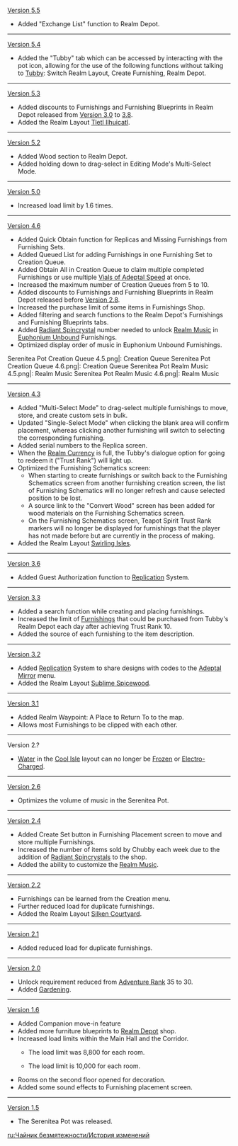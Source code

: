 {{Change History/Header}}
[[Version 5.5]]
* Added "Exchange List" function to Realm Depot.
----
[[Version 5.4]]
* Added the "Tubby" tab which can be accessed by interacting with the pot icon, allowing for the use of the following functions without talking to [[Tubby]]: Switch Realm Layout, Create Furnishing, Realm Depot.
----
[[Version 5.3]]
* Added discounts to Furnishings and Furnishing Blueprints in Realm Depot released from [[Version 3.0]] to [[3.8]].
* Added the Realm Layout [[Tletl Ilhuicatl]].
----
[[Version 5.2]]
* Added Wood section to Realm Depot.
* Added holding down to drag-select in Editing Mode's Multi-Select Mode.
----
[[Version 5.0]]
* Increased load limit by 1.6 times.
----
[[Version 4.6]]
* Added Quick Obtain function for Replicas and Missing Furnishings from Furnishing Sets.
* Added Queued List for adding Furnishings in one Furnishing Set to Creation Queue.
* Added Obtain All in Creation Queue to claim multiple completed Furnishings or use multiple [[Vial of Adeptal Speed|Vials of Adeptal Speed]] at once.
* Increased the maximum number of Creation Queues from 5 to 10.
* Added discounts to Furnishings and Furnishing Blueprints in Realm Depot released before [[Version 2.8]].
* Increased the purchase limit of some items in Furnishings Shop.
* Added filtering and search functions to the Realm Depot's Furnishings and Furnishing Blueprints tabs.
* Added [[Radiant Spincrystal]] number needed to unlock [[Realm Music]] in [[Euphonium Unbound]] Furnishings.
* Optimized display order of music in Euphonium Unbound Furnishings.
<gallery>
Serenitea Pot Creation Queue 4.5.png|{{Color|Old}}: Creation Queue
Serenitea Pot Creation Queue 4.6.png|{{Color|New}}: Creation Queue
Serenitea Pot Realm Music 4.5.png|{{Color|Old}}: Realm Music
Serenitea Pot Realm Music 4.6.png|{{Color|New}}: Realm Music
</gallery>
----
[[Version 4.3]]
* Added "Multi-Select Mode" to drag-select multiple furnishings to move, store, and create custom sets in bulk.
* Updated "Single-Select Mode" when clicking the blank area will confirm placement, whereas clicking another furnishing will switch to selecting the corresponding furnishing.
* Added serial numbers to the Replica screen.
* When the [[Realm Currency]] is full, the Tubby's dialogue option for going to redeem it ("Trust Rank") will light up.
* Optimized the Furnishing Schematics screen:
** When starting to create furnishings or switch back to the Furnishing Schematics screen from another furnishing creation screen, the list of Furnishing Schematics will no longer refresh and cause selected position to be lost.
** A source link to the "Convert Wood" screen has been added for wood materials on the Furnishing Schematics screen.
** On the Furnishing Schematics screen, Teapot Spirit Trust Rank markers will no longer be displayed for furnishings that the player has not made before but are currently in the process of making.
* Added the Realm Layout [[Swirling Isles]].
----
[[Version 3.6]]
* Added Guest Authorization function to [[Replication]] System.
----
[[Version 3.3]]
* Added a search function while creating and placing furnishings.
* Increased the limit of [[Serenitea Pot/Realm Depot|Furnishings]] that could be purchased from Tubby's Realm Depot each day after achieving Trust Rank 10.
* Added the source of each furnishing to the item description.
----
[[Version 3.2]]
* Added [[Replication]] System to share designs with codes to the [[Adeptal Mirror]] menu.
* Added the Realm Layout [[Sublime Spicewood]].
----
[[Version 3.1]]
* Added Realm Waypoint: A Place to Return To to the map.
* Allows most Furnishings to be clipped with each other.
----
Version 2.?
* [[Water]] in the [[Cool Isle]] layout can no longer be [[Frozen]] or [[Electro-Charged]].
----
[[Version 2.6]]
* Optimizes the volume of music in the Serenitea Pot.
----
[[Version 2.4]]
* Added Create Set button in Furnishing Placement screen to move and store multiple Furnishings.
* Increased the number of items sold by Chubby each week due to the addition of [[Radiant Spincrystal]]s to the shop.
* Added the ability to customize the [[Realm Music]].
----
[[Version 2.2]]
* Furnishings can be learned from the Creation menu.
* Further reduced load for duplicate furnishings.
* Added the Realm Layout [[Silken Courtyard]].
----
[[Version 2.1]]
* Added reduced load for duplicate furnishings.
----
[[Version 2.0]]
* Unlock requirement reduced from [[Adventure Rank]] 35 to 30.
* Added [[Gardening]].
----
[[Version 1.6]]
* Added Companion move-in feature
* Added more furniture blueprints to [[Realm Depot]] shop.
* Increased load limits within the Main Hall and the Corridor.
** {{Color|old|Old Load:}} The load limit was 8,800 for each room.
** {{Color|new|New Load:}} The load limit is 10,000 for each room.
* Rooms on the second floor opened for decoration.
* Added some sound effects to Furnishing placement screen.
----
[[Version 1.5]]
* The Serenitea Pot was released.
<noinclude>


[[ru:Чайник безмятежности/История изменений]]
</noinclude>